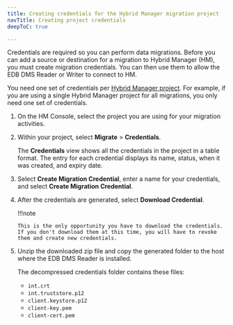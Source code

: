 ```yaml
---
title: Creating credentials for the Hybrid Manager migration project
navTitle: Creating project credentials
deepToC: true

---
```


Credentials are required so you can perform data migrations. Before you can add a source or destination for a migration to Hybrid Manager (HM), you must create migration credentials. You can then use them to allow the EDB DMS Reader or Writer to connect to HM. 

You need one set of credentials per [Hybrid Manager project](/edb-postgres-ai/hybrid-manager/using_hybrid_manager/projects/).
For example, if you are using a single Hybrid Manager project for all migrations, you only need one set of credentials.

1.  On the HM Console, select the project you are using for your migration activities.

1.  Within your project, select **Migrate** > **Credentials**.

    The **Credentials** view shows all the credentials in the project in a table format. The entry for each credential displays its name, status, when it was created, and expiry date.

1.  Select **Create Migration Credential**, enter a name for your credentials, and select **Create Migration Credential**.

1.  After the credentials are generated, select **Download Credential**.

    !!!note

        This is the only opportunity you have to download the credentials. If you don't download them at this time, you will have to revoke them and create new credentials.

1.  Unzip the downloaded zip file and copy the generated folder to the host where the EDB DMS Reader is installed.

    The decompressed credentials folder contains these files: 
    
    -   `int.crt`
    -   `int.truststore.p12`
    -   `client.keystore.p12`
    -   `client-key.pem`
    -   `client-cert.pem`